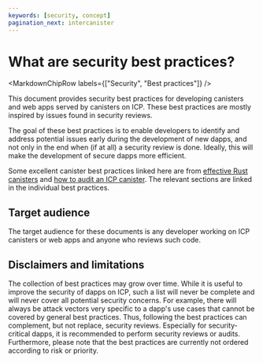 ```yaml
---
keywords: [security, concept]
pagination_next: intercanister
---
```



# What are security best practices?

<MarkdownChipRow labels={["Security", "Best practices"]} />

This document provides security best practices for developing canisters and web apps served by canisters on ICP. These best practices are mostly inspired by issues found in security reviews.

The goal of these best practices is to enable developers to identify and address potential issues early during the development of new dapps, and not only in the end when (if at all) a security review is done. Ideally, this will make the development of secure dapps more efficient.

Some excellent canister best practices linked here are from [effective Rust canisters](https://mmapped.blog/posts/01-effective-rust-canisters.html) and [how to audit an ICP canister](https://www.joachim-breitner.de/blog/788-How_to_audit_an_Internet_Computer_canister). The relevant sections are linked in the individual best practices.

## Target audience

The target audience for these documents is any developer working on ICP canisters or web apps and anyone who reviews such code.

## Disclaimers and limitations

The collection of best practices may grow over time. While it is useful to improve the security of dapps on ICP, such a list will never be complete and will never cover all potential security concerns. For example, there will always be attack vectors very specific to a dapp's use cases that cannot be covered by general best practices. Thus, following the best practices can complement, but not replace, security reviews. Especially for security-critical dapps, it is recommended to perform security reviews or audits. Furthermore, please note that the best practices are currently not ordered according to risk or priority.